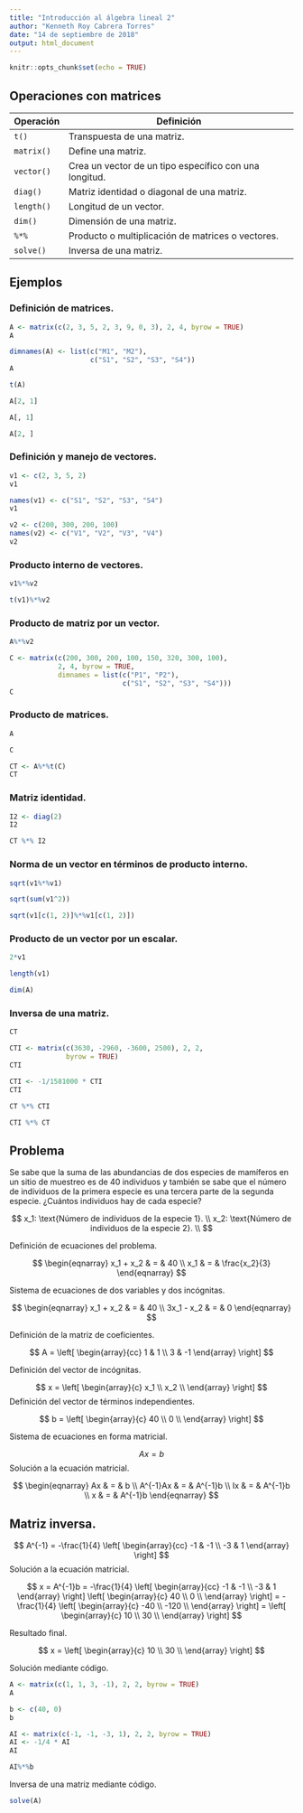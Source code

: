 ```yaml
---
title: "Introducción al álgebra lineal 2"
author: "Kenneth Roy Cabrera Torres"
date: "14 de septiembre de 2018"
output: html_document
---
```


```r
knitr::opts_chunk$set(echo = TRUE)
```


## Operaciones con matrices

Operación  | Definición
------------|-----------
 `t()`     | Transpuesta de una matriz.
 `matrix()`| Define una matriz.
 `vector()`| Crea un vector de un tipo específico con una longitud.
 `diag()`  | Matriz identidad o diagonal de una matriz.
 `length()`| Longitud de un vector.
 `dim()`   | Dimensión de una matriz.
 `%*%`     | Producto o multiplicación de matrices o vectores.
 `solve()` | Inversa de una matriz.
 
 
## Ejemplos


### Definición de matrices.

```r
A <- matrix(c(2, 3, 5, 2, 3, 9, 0, 3), 2, 4, byrow = TRUE)
A
```

```r
dimnames(A) <- list(c("M1", "M2"),
                    c("S1", "S2", "S3", "S4"))
A
```


```r
t(A)
```


```r
A[2, 1]
```

 
```r
A[, 1]
```
 
```r
A[2, ]
```

### Definición y manejo de vectores.
 

```r
v1 <- c(2, 3, 5, 2)
v1
```

```r
names(v1) <- c("S1", "S2", "S3", "S4")
v1
```


```r
v2 <- c(200, 300, 200, 100)
names(v2) <- c("V1", "V2", "V3", "V4")
v2
```

### Producto interno de vectores.

```r
v1%*%v2
```

```r
t(v1)%*%v2
```

### Producto de matriz por un vector.

```r
A%*%v2
```

```r
C <- matrix(c(200, 300, 200, 100, 150, 320, 300, 100),
            2, 4, byrow = TRUE,
            dimnames = list(c("P1", "P2"),
                            c("S1", "S2", "S3", "S4")))
C
```


### Producto de matrices.

```r
A
```

```r
C
```


```r
CT <- A%*%t(C)
CT
```

### Matriz identidad.

```r
I2 <- diag(2)
I2
```
 
```r
CT %*% I2
```

### Norma de un vector en términos de producto interno.

```r
sqrt(v1%*%v1)
```

```r
sqrt(sum(v1^2))
```

```r
sqrt(v1[c(1, 2)]%*%v1[c(1, 2)])
```

### Producto de un vector por un escalar.

```r
2*v1
```

```r
length(v1)
```

```r
dim(A)
```


### Inversa de una matriz.

```r
CT
```

```r
CTI <- matrix(c(3630, -2960, -3600, 2500), 2, 2, 
              byrow = TRUE)
CTI
```

```r
CTI <- -1/1581000 * CTI
CTI
```

```r
CT %*% CTI
```

```r
CTI %*% CT
```



## Problema

Se sabe que la suma de las abundancias de dos especies de mamíferos en
un sitio de muestreo es de 40 individuos y también se sabe que el
número de individuos de la primera especie es una tercera parte de
la segunda especie. ¿Cuántos individuos hay de cada especie?

$$
x_1: \text{Número de individuos de la especie 1}. \\
x_2: \text{Número de individuos de la especie 2}. \\
$$

Definición de ecuaciones del problema.

$$
\begin{eqnarray}
 x_1 + x_2 & = & 40 \\
 x_1  & = & \frac{x_2}{3}
\end{eqnarray}
$$

Sistema de ecuaciones de dos variables y dos incógnitas.

$$
\begin{eqnarray}
 x_1 + x_2 & = & 40 \\
 3x_1  - x_2 & = & 0
\end{eqnarray}
$$

Definición de la matriz de coeficientes.

$$
A = \left[ \begin{array}{cc}
1 & 1 \\
3 & -1
\end{array} \right]
$$

Definición del vector de incógnitas.

$$
x = \left[ \begin{array}{c}
x_1 \\
x_2 \\
\end{array} \right]
$$
Definición del vector de términos independientes.

$$
b = \left[ \begin{array}{c}
40 \\
0 \\
\end{array} \right]
$$

Sistema de ecuaciones en forma matricial.

$$
Ax = b
$$
Solución a la ecuación matricial.

$$
\begin{eqnarray}
  Ax & = & b \\
  A^{-1}Ax & = & A^{-1}b \\
  Ix & = & A^{-1}b \\
  x & = & A^{-1}b
\end{eqnarray}
$$

## Matriz inversa.

$$
A^{-1} = -\frac{1}{4} \left[ \begin{array}{cc}
-1 & -1 \\
-3 & 1
\end{array} \right]
$$
Solución a la ecuación matricial.

$$
x = A^{-1}b = -\frac{1}{4} \left[ \begin{array}{cc}
-1 & -1 \\
-3 & 1
\end{array} \right]  
\left[ \begin{array}{c}
40 \\
0 \\
\end{array} \right] = 
-\frac{1}{4}
\left[ \begin{array}{c}
-40 \\
-120 \\
\end{array} \right] = 
\left[ \begin{array}{c}
10 \\
30 \\
\end{array} \right]
$$

Resultado final.

$$
x = 
\left[ \begin{array}{c}
10 \\
30 \\
\end{array} \right]
$$

Solución mediante código.

```r
A <- matrix(c(1, 1, 3, -1), 2, 2, byrow = TRUE)
A
```

```r
b <- c(40, 0)
b
```

```r
AI <- matrix(c(-1, -1, -3, 1), 2, 2, byrow = TRUE)
AI <- -1/4 * AI
AI
```

```r
AI%*%b
```

Inversa de una matriz mediante código.

```r
solve(A)
```

